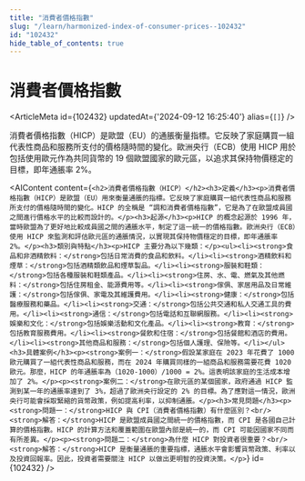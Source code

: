 ```yaml
---
title: "消費者價格指數"
slug: "/learn/harmonized-index-of-consumer-prices--102432"
id: "102432"
hide_table_of_contents: true
---
```



# 消費者價格指數

<ArticleMeta id={102432} updatedAt={'2024-09-12 16:25:40'} alias={`[]`} />
<div className='border-solid border-b border-t-0 my-4 border-[var(--ifm-color-gray-300)]' />

消費者價格指數（HICP）是歐盟（EU）的通脹衡量指標。它反映了家庭購買一組代表性商品和服務所支付的價格隨時間的變化。歐洲央行（ECB）使用 HICP 用於包括使用歐元作為共同貨幣的 19 個歐盟國家的歐元區，以追求其保持物價穩定的目標，即年通脹率 2%。

<AIContent content={`<h2>消費者價格指數（HICP）</h2><h3>定義</h3><p>消費者價格指數（HICP）是歐盟（EU）用來衡量通脹的指標。它反映了家庭購買一組代表性商品和服務所支付的價格隨時間的變化。HICP 的全稱是 “調和消費者價格指數”，它是為了在歐盟成員國之間進行價格水平的比較而設計的。</p><h3>起源</h3><p>HICP 的概念起源於 1996 年，當時歐盟為了更好地比較成員國之間的通脹水平，制定了這一統一的價格指數。歐洲央行（ECB）使用 HICP 來監測和評估歐元區的通脹情況，以實現其保持物價穩定的目標，即年通脹率 2%。</p><h3>類別與特點</h3><p>HICP 主要分為以下幾類：</p><ul><li><strong>食品和非酒精飲料：</strong>包括日常消費的食品和飲料。</li><li><strong>酒精飲料和煙草：</strong>包括酒精類飲品和煙草製品。</li><li><strong>服裝和鞋類：</strong>包括各種服裝和鞋類產品。</li><li><strong>住房、水、電、燃氣及其他燃料：</strong>包括住房租金、能源費用等。</li><li><strong>傢俱、家居用品及日常維護：</strong>包括傢俱、家電及其維護費用。</li><li><strong>健康：</strong>包括醫療服務和藥品。</li><li><strong>交通：</strong>包括公共交通和私人交通工具的費用。</li><li><strong>通信：</strong>包括電話和互聯網服務。</li><li><strong>娛樂和文化：</strong>包括娛樂活動和文化產品。</li><li><strong>教育：</strong>包括教育服務費用。</li><li><strong>餐飲和住宿：</strong>包括餐館和酒店的費用。</li><li><strong>其他商品和服務：</strong>包括個人護理、保險等。</li></ul><h3>具體案例</h3><p><strong>案例一：</strong>假設某家庭在 2023 年花費了 1000 歐元購買了一組代表性商品和服務，而在 2024 年購買同樣的一組商品和服務需要花費 1020 歐元。那麼，HICP 的年通脹率為（1020-1000）/1000 = 2%。這表明該家庭的生活成本增加了 2%。</p><p><strong>案例二：</strong>在歐元區的某個國家，政府通過 HICP 監測到某一年的通脹率達到了 3%，超過了歐洲央行設定的 2% 的目標。為了應對這一情況，歐洲央行可能會採取緊縮的貨幣政策，例如提高利率，以抑制通脹。</p><h3>常見問題</h3><p><strong>問題一：</strong>HICP 與 CPI（消費者價格指數）有什麼區別？<br/><strong>解答：</strong>HICP 是歐盟成員國之間統一的價格指數，而 CPI 是各國自己計算的價格指數。HICP 的計算方法和覆蓋範圍在歐盟內部是統一的，而 CPI 可能因國家不同而有所差異。</p><p><strong>問題二：</strong>為什麼 HICP 對投資者很重要？<br/><strong>解答：</strong>HICP 是衡量通脹的重要指標，通脹水平會影響貨幣政策、利率以及投資回報率。因此，投資者需要關注 HICP 以做出更明智的投資決策。</p>`} id={102432} />

